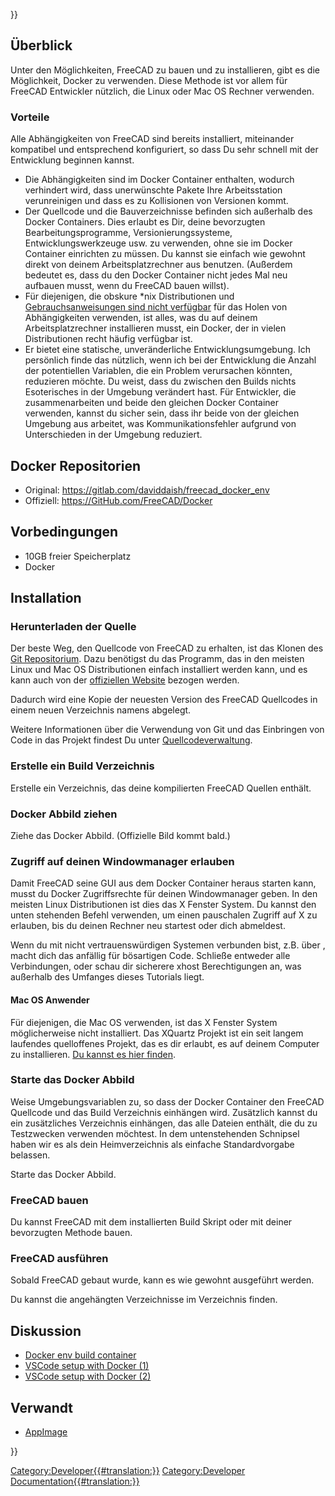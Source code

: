 <languages/>
{{UnfinishedDocu{{#translation:}}}}

{{Docnav/de
|[[Compile_on_MacOS/de|Kompilieren auf MacOS]]
|[[FreeCAD_Docker_CLI_mode/de|FreeCAD Docker CLI Modus]]
}}

{{TOCright}}

<span id="Overview"></span>
==Überblick==

Unter den Möglichkeiten, FreeCAD zu bauen und zu installieren, gibt es die Möglichkeit, Docker zu verwenden. Diese Methode ist vor allem für FreeCAD Entwickler nützlich, die Linux oder Mac OS Rechner verwenden.

<span id="Benefits"></span>
===Vorteile===

Alle Abhängigkeiten von FreeCAD sind bereits installiert, miteinander kompatibel und entsprechend konfiguriert, so dass Du sehr schnell mit der Entwicklung beginnen kannst. 
* Die Abhängigkeiten sind im Docker Container enthalten, wodurch verhindert wird, dass unerwünschte Pakete Ihre Arbeitsstation verunreinigen und dass es zu Kollisionen von Versionen kommt.
* Der Quellcode und die Bauverzeichnisse befinden sich außerhalb des Docker Containers. Dies erlaubt es Dir, deine bevorzugten Bearbeitungsprogramme, Versionierungssysteme, Entwicklungswerkzeuge usw. zu verwenden, ohne sie im Docker Container einrichten zu müssen. Du kannst sie einfach wie gewohnt direkt von deinem Arbeitsplatzrechner aus benutzen. (Außerdem bedeutet es, dass du den Docker Container nicht jedes Mal neu aufbauen musst, wenn du FreeCAD bauen willst).
* Für diejenigen, die obskure *nix Distributionen und [[Compile_on_Linux/de#Erhalten der Abhängigkeiten|Gebrauchsanweisungen sind nicht verfügbar]] für das Holen von Abhängigkeiten verwenden, ist alles, was du auf deinem Arbeitsplatzrechner installieren musst, ein Docker, der in vielen Distributionen recht häufig verfügbar ist.
* Er bietet eine statische, unveränderliche Entwicklungsumgebung. Ich persönlich finde das nützlich, wenn ich bei der Entwicklung die Anzahl der potentiellen Variablen, die ein Problem verursachen könnten, reduzieren möchte. Du weist, dass du zwischen den Builds nichts Esoterisches in der Umgebung verändert hast. Für Entwickler, die zusammenarbeiten und beide den gleichen Docker Container verwenden, kannst du sicher sein, dass ihr beide von der gleichen Umgebung aus arbeitet, was Kommunikationsfehler aufgrund von Unterschieden in der Umgebung reduziert.

<span id="Docker_Repository"></span>
==Docker Repositorien==

* Original: https://gitlab.com/daviddaish/freecad_docker_env
* Offiziell: https://GitHub.com/FreeCAD/Docker

<span id="Prerequisites"></span>
==Vorbedingungen==

* 10GB freier Speicherplatz
* Docker

==Installation==

<span id="Download_the_source"></span>
===Herunterladen der Quelle===

Der beste Weg, den Quellcode von FreeCAD zu erhalten, ist das Klonen des [https://github.com/FreeCAD/FreeCAD Git Repositorium]. Dazu benötigst du das {{incode|git}} Programm, das in den meisten Linux  und Mac OS Distributionen einfach installiert werden kann, und es kann auch von der [http://git-scm.com/ offiziellen Website] bezogen werden.

Dadurch wird eine Kopie der neuesten Version des FreeCAD Quellcodes in einem neuen Verzeichnis namens {{incode|freecad_source}} abgelegt.

{{Code|lang=bash|code=
git clone --recurse-submodules https://github.com/FreeCAD/FreeCAD.git ~/my_code/freecad_source
}}

Weitere Informationen über die Verwendung von Git und das Einbringen von Code in das Projekt findest Du unter [[Source code management/de|Quellcodeverwaltung]].

<span id="Create_build_directory"></span>
===Erstelle ein Build Verzeichnis===

Erstelle ein Verzeichnis, das deine kompilierten FreeCAD Quellen enthält.

{{Code|lang=bash|code=
mkdir ~/my_code/freecad_build
}}

<span id="Pull_Docker_image"></span>
===Docker Abbild ziehen===

Ziehe das Docker Abbild. (Offizielle Bild kommt bald.)

{{Code|lang=bash|code=
docker pull registry.gitlab.com/daviddaish/freecad_docker_env:latest
}}

<span id="Allow_access_to_your_window_manager"></span>
===Zugriff auf deinen Windowmanager erlauben===

Damit FreeCAD seine GUI aus dem Docker Container heraus starten kann, musst du Docker Zugriffsrechte für deinen Windowmanager geben. In den meisten Linux Distributionen ist dies das X Fenster System. Du kannst den unten stehenden Befehl verwenden, um einen pauschalen Zugriff auf X zu erlauben, bis du deinen Rechner neu startest oder dich abmeldest.

{{Code|lang=bash|code=
xhost +
}}

Wenn du mit nicht vertrauenswürdigen Systemen verbunden bist, z.B. über {{incode|ssh}}, macht dich das anfällig für bösartigen Code. Schließe entweder alle {{incode|ssh}} Verbindungen, oder schau dir sicherere xhost Berechtigungen an, was außerhalb des Umfanges dieses Tutorials liegt.

<span id="Mac_OS_users"></span>
====Mac OS Anwender====

Für diejenigen, die Mac OS verwenden, ist das X Fenster System möglicherweise nicht installiert. Das XQuartz Projekt ist ein seit langem laufendes  quelloffenes Projekt, das es dir erlaubt, es auf deinem Computer zu installieren. [https://www.xquartz.org/ Du kannst  es hier finden]. 

<span id="Launch_the_docker_image"></span>
===Starte das Docker Abbild===

Weise Umgebungsvariablen zu, so dass der Docker Container den FreeCAD Quellcode und das Build Verzeichnis einhängen wird. Zusätzlich kannst du ein zusätzliches Verzeichnis einhängen, das alle Dateien enthält, die du zu Testzwecken verwenden möchtest. In dem untenstehenden Schnipsel haben wir es als dein Heimverzeichnis als einfache Standardvorgabe belassen.

{{Code|lang=bash|code=
fc_source=~/my_code/freecad_source
fc_build=~/my_code/freecad_build
other_files=~/
}}

Starte das Docker Abbild.

{{Code|lang=bash|code=
docker run -it --rm \
-v $fc_source:/mnt/source \
-v $fc_build:/mnt/build \
-v $other_files:/mnt/files \
-e "DISPLAY" -e "QT_X11_NO_MITSHM=1" -v /tmp/.X11-unix:/tmp/.X11-unix:ro \
registry.gitlab.com/daviddaish/freecad_docker_env:latest
}}

<span id="Build_FreeCAD"></span>
===FreeCAD bauen===

Du kannst FreeCAD mit dem installierten Build Skript oder mit deiner bevorzugten Methode bauen.

{{Code|lang=bash|code=
/root/build_script.sh
}}

<span id="Run_FreeCAD"></span>
===FreeCAD ausführen ===

Sobald FreeCAD gebaut wurde, kann es wie gewohnt ausgeführt werden.

{{Code|lang=bash|code=
/mnt/build/bin/FreeCAD
}}

Du kannst die angehängten Verzeichnisse im {{incode|/mnt}} Verzeichnis finden.

<span id="Discussion"></span>
==Diskussion==

* [https://forum.freecadweb.org/viewtopic.php?f=4&t=42954 Docker env build container]
* [https://forum.freecadweb.org/viewtopic.php?f=10&t=48266 VSCode setup with Docker (1)]
* [https://forum.freecadweb.org/viewtopic.php?p=427812#p427812 VSCode setup with Docker (2)]

<span id="Related"></span>
==Verwandt==

* [[AppImage]]


{{Docnav/de
|[[Compile_on_MacOS/de|Kompilieren auf MacOS]]
|[[FreeCAD_Docker_CLI_mode/de|FreeCAD Docker CLI Modus]]
}}

{{Userdocnavi{{#translation:}}}}
[[Category:Developer{{#translation:}}]]
[[Category:Developer Documentation{{#translation:}}]]